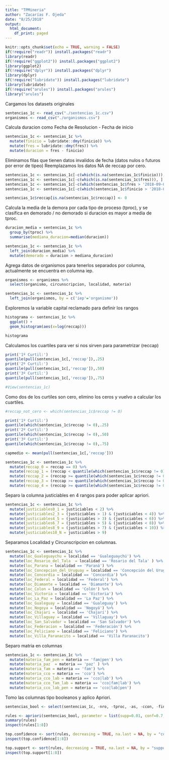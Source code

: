 ```yaml
---
title: "TPMineria"
author: "Zacarías F. Ojeda"
date: "8/25/2018"
output:
  html_document:
    df_print: paged
---
```


```r
knitr::opts_chunk$set(echo = TRUE, warning = FALSE)
if(!require("readr")) install.packages("readr")
library(readr)
if(!require("ggplot2")) install.packages("ggplot2")
library(ggplot2)
if(!require("dplyr")) install.packages("dplyr")
library(dplyr)
if(!require("lubridate")) install.packages("lubridate")
library(lubridate)
if(!require("arules")) install.packages("arules")
library("arules")
```

Cargamos los datasets originales 

```r
sentencias_1c <- read_csv("./sentencias_1c.csv")
organismos <- read_csv("./organismos.csv")
```
Calcula duracion como Fecha de Resolucion - Fecha de inicio

```r
sentencias_1c <- sentencias_1c %>% 
  mutate(finicio = lubridate::dmy(finicio)) %>% 
  mutate(fres = lubridate::dmy(fres)) %>% 
  mutate(duracion = fres - finicio)

```
Eliminamos filas que tienen datos invalidos de fecha (datos nulos o futuros por error de tipeo)
Reemplazamos los datos NA de reccap por cero.

```r
sentencias_1c <- sentencias_1c[-c(which(is.na(sentencias_1c$finicio))), ]
sentencias_1c <- sentencias_1c[-c(which(is.na(sentencias_1c$fres))), ]
sentencias_1c <- sentencias_1c[-c(which(sentencias_1c$fres > '2018-09-01')), ]
sentencias_1c <- sentencias_1c[-c(which(sentencias_1c$finicio > '2018-09-01')), ]

sentencias_1c$reccap[is.na(sentencias_1c$reccap)] <- 0

```
Calcula la media de la demora por cada tipo de proceso (tproc), y
se clasifica en demorado / no demorado si duracion es mayor a media de tproc.

```r
duracion_media = sentencias_1c %>% 
  group_by(tproc) %>% 
  summarise(mediana_duracion=median(duracion))

sentencias_1c <- sentencias_1c %>% 
  left_join(duracion_media) %>% 
  mutate(demorado = duracion > mediana_duracion)

```
Agrega datos de organismos para tenerlos separados por columna, actualmente se encuentra en columna iep.

```r
organismos <- organismos %>% 
  select(organismo, circunscripcion, localidad, materia)

sentencias_1c <- sentencias_1c %>% 
  left_join(organismos, by = c('iep'='organismo'))

```


Exploremos la variable capital reclamado para definir los rangos

```r
histograma <- sentencias_1c %>% 
  ggplot() +
  geom_histogram(aes(x=log(reccap)))

histograma
```

Calculamos los cuartiles para ver si nos sirven para parametrizar (reccap)

```r
print('1º Curtil:')
quantile(pull(sentencias_1c[,'reccap']),.25)
print('2º Curtil:')
quantile(pull(sentencias_1c[,'reccap']),.50)
print('3º Curtil:')
quantile(pull(sentencias_1c[,'reccap']),.75)

#View(sentencias_1c)
```
Como dos de los curtiles son cero, elimino los ceros y vuelvo a calcular los cuartiles.

```r
#reccap_not_cero <- which(sentencias_1c$reccap != 0)

print('1º Curtil:')
quantile(which(sentencias_1c$reccap != 0),.25)
print('2º Curtil:')
quantile(which(sentencias_1c$reccap != 0),.50)
print('3º Curtil:')
quantile(which(sentencias_1c$reccap != 0),.75)

capmedio <- mean(pull(sentencias_1c[,'reccap']))

sentencias_1c <- sentencias_1c %>% 
  mutate(reccap_0 = reccap == 0) %>% 
  mutate(reccap_1 = (reccap < quantile(which(sentencias_1c$reccap != 0),.25)) & (reccap!=0)) %>% 
  mutate(reccap_2 = (reccap >= quantile(which(sentencias_1c$reccap != 0),.25)) & (reccap < quantile(which(sentencias_1c$reccap != 0),.50))) %>% 
  mutate(reccap_3 = (reccap >= quantile(which(sentencias_1c$reccap != 0),.50)) & (reccap < quantile(which(sentencias_1c$reccap != 0),.75))) %>% 
  mutate(reccap_4 = (reccap >= quantile(which(sentencias_1c$reccap != 0),.75))) 

```

Separo la columna justiciables en 4 rangos para poder aplicar apriori.

```r

sentencias_1c <- sentencias_1c %>% 
  mutate(justiciables0_1 = justiciables < 2) %>% 
  mutate(justiciables2_3 = (justiciables > 1) & (justiciables < 4)) %>% 
  mutate(justiciables4_5 = (justiciables > 3) & (justiciables < 6)) %>% 
  mutate(justiciables6_7 = (justiciables > 5) & (justiciables < 8)) %>% 
  mutate(justiciables8_9 = (justiciables > 7) & (justiciables < 10)) %>% 
  mutate(justiciables10_N = justiciables > 9)


```

Separamos Localidad y Circunscripcion en columnas.

```r
sentencias_1c <- sentencias_1c %>% 
  mutate(loc_Gualeguaychu = localidad == 'Gualeguaychú') %>% 
  mutate(loc_Rosario_del_Tala  = localidad == 'Rosario del Tala' ) %>% 
  mutate(loc_Parana = localidad == 'Paraná') %>% 
  mutate(loc_Concepcion_del_Uruguay = localidad == 'Concepción del Uruguay') %>% 
  mutate(loc_Concordia = localidad == 'Concordia') %>% 
  mutate(loc_Federal = localidad == 'Federal') %>% 
  mutate(loc_Diamante = localidad == 'Diamante') %>% 
  mutate(loc_Colon = localidad == 'Colón') %>% 
  mutate(loc_Victoria = localidad == 'Victoria') %>% 
  mutate(loc_La_Paz = localidad == 'La Paz') %>% 
  mutate(loc_Gualeguay = localidad == 'Gualeguay') %>% 
  mutate(loc_Nogoya = localidad == 'Nogoyá') %>% 
  mutate(loc_Chajari = localidad == 'Chajarí') %>% 
  mutate(loc_Villaguay = localidad == 'Villaguay') %>% 
  mutate(loc_San_Salvador = localidad == 'San Salvador') %>% 
  mutate(loc_Federacion = localidad == 'Federación') %>% 
  mutate(loc_Feliciano = localidad == 'Feliciano') %>% 
  mutate(loc_Villa_Paranacito = localidad == 'Villa Paranacito')

```
Separo matria en columnas

```r
sentencias_1c <- sentencias_1c %>% 
  mutate(materia_fam_pen = materia == 'fam|pen') %>% 
  mutate(materia_paz  = materia == 'paz' ) %>% 
  mutate(materia_fam = materia == 'fam') %>% 
  mutate(materia_cco = materia == 'cco') %>% 
  mutate(materia_cco_lab = materia == 'cco|lab') %>% 
  mutate(materia_cco_fam_lab = materia == 'cco|fam|lab') %>% 
  mutate(materia_cco_lab_pen = materia == 'cco|lab|pen')

```


Tomo las columnas tipo booleanos y aplico Apriori.

```r

sentencias_bool <- select(sentencias_1c, -nro, -tproc, -as, -ccon, -finicio, -fres, -fdesp, -fvenc1, -fvenc2, -tres, -mat, -justiciables, -reccap, -iep, -duracion, -mediana_duracion, -circunscripcion, -localidad, -materia)

rules <- apriori(sentencias_bool, parameter = list(supp=0.01, conf=0.7, minlen=2), appearance = list(rhs="demorado"))
summary(rules)
inspect(rules[1:8])

top.confidence <- sort(rules, decreasing = TRUE, na.last = NA, by = "confidence")
inspect(top.confidence[1:8])

top.support <- sort(rules, decreasing = TRUE, na.last = NA, by = "support")
inspect(top.support[1:8])


```
